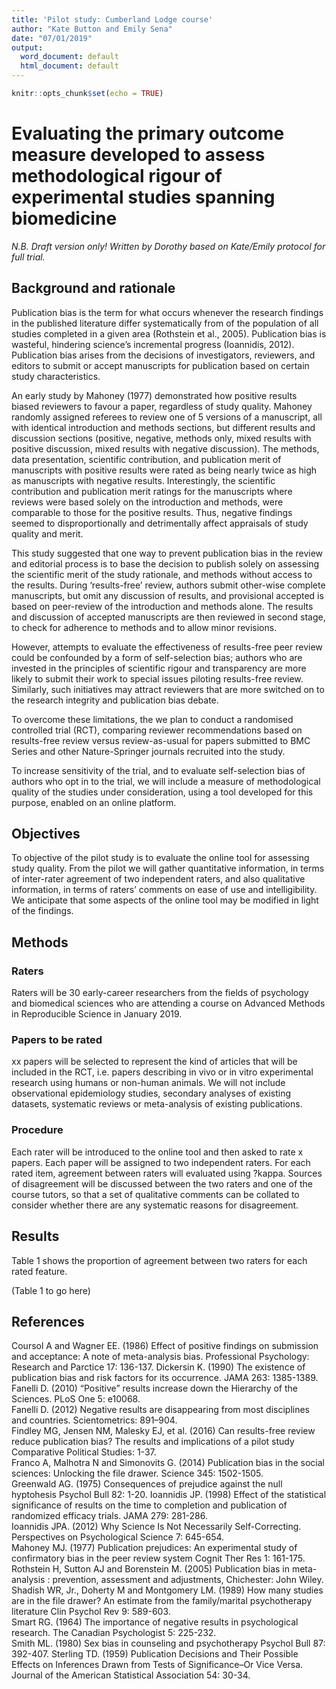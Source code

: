 ```yaml
---
title: 'Pilot study: Cumberland Lodge course'
author: "Kate Button and Emily Sena"
date: "07/01/2019"
output:
  word_document: default
  html_document: default
---
```


```r
knitr::opts_chunk$set(echo = TRUE)
```


# Evaluating the primary outcome measure developed to assess methodological rigour of experimental studies spanning biomedicine

*N.B. Draft version only! Written by Dorothy based on Kate/Emily protocol for full trial.*

## Background and rationale 
Publication bias is the term for what occurs whenever the research findings in the published literature differ systematically from of the population of all studies completed in a given area (Rothstein et al., 2005). Publication bias is wasteful, hindering science’s incremental progress (Ioannidis, 2012). Publication bias arises from the decisions of investigators, reviewers, and editors to submit or accept manuscripts for publication based on certain study characteristics. 

An early study by Mahoney (1977) demonstrated how positive results biased reviewers to favour a paper, regardless of study quality. Mahoney randomly assigned referees to review one of 5 versions of a manuscript, all with identical introduction and methods sections, but different results and discussion sections (positive, negative, methods only, mixed results with positive discussion, mixed results with negative discussion). The methods, data presentation, scientific contribution, and publication merit of manuscripts with positive results were rated as being nearly twice as high as manuscripts with negative results. Interestingly, the scientific contribution and publication merit ratings for the manuscripts where reviews were based solely on the introduction and methods, were comparable to those for the positive results. Thus, negative findings seemed to disproportionally and detrimentally affect appraisals of study quality and merit.  
  
This study suggested that one way to prevent publication bias in the review and editorial process is to base the decision to publish solely on assessing the scientific merit of the study rationale, and methods without access to the results. During ‘results-free’ review, authors submit other-wise complete manuscripts, but omit any discussion of results, and provisional accepted is based on peer-review of the introduction and methods alone. The results and discussion of accepted manuscripts are then reviewed in second stage, to check for adherence to methods and to allow minor revisions.  
  
However, attempts to evaluate the effectiveness of results-free peer review could be confounded by a form of self-selection bias; authors who are invested in the principles of scientific rigour and transparency are more likely to submit their work to special issues piloting results-free review. Similarly, such initiatives may attract reviewers that are more switched on to the research integrity and publication bias debate.  

To overcome these limitations, the we plan to conduct a randomised controlled trial (RCT), comparing reviewer recommendations based on results-free review versus review-as-usual for papers submitted to BMC Series and other Nature-Springer journals recruited into the study. 

To increase sensitivity of the trial, and to evaluate self-selection bias of authors who opt in to the trial, we will include a measure of methodological quality of the studies under consideration, using a tool developed for this purpose, enabled on an online platform. 
  
## Objectives  

To objective of the pilot study is to evaluate the online tool for assessing study quality. From the pilot we will gather quantitative information, in terms of inter-rater agreement of two independent raters, and also qualitative information, in terms of raters' comments on ease of use and intelligibility. We anticipate that some aspects of the online tool may be modified in light of the findings.  

## Methods

### Raters
Raters will be 30 early-career researchers from the fields of psychology and biomedical sciences who are attending a course on Advanced Methods in Reproducible Science in January 2019.

### Papers to be rated  

xx papers will be selected to represent the kind of articles that will be included in the RCT, i.e. papers describing in vivo or in vitro experimental research using humans or non-human animals. We will not include observational epidemiology studies, secondary analyses of existing datasets, systematic reviews or meta-analysis of existing publications.  
  
### Procedure 
 
Each rater will be introduced to the online tool and then asked to rate x papers. Each paper will be assigned to two independent raters. For each rated item, agreement between raters will evaluated using ?kappa. Sources of disagreement will be discussed between the two raters and one of the course tutors, so that a set of qualitative comments can be collated to consider whether there are any systematic reasons for disagreement. 

  
## Results  
Table 1 shows the proportion of agreement between two raters for each rated feature. 

(Table 1 to go here)

## References
Coursol A and Wagner EE. (1986) Effect of positive findings on submission and acceptance: A note of meta-analysis bias. Professional Psychology: Research and Parctice 17: 136-137. 
Dickersin K. (1990) The existence of publication bias and risk factors for its occurrence. JAMA 263: 1385-1389.  
Fanelli D. (2010) "Positive" results increase down the Hierarchy of the Sciences. PLoS One 5: e10068.  
Fanelli D. (2012) Negative results are disappearing from most disciplines and countries. Scientometrics: 891–904.  
Findley MG, Jensen NM, Malesky EJ, et al. (2016) Can results-free review reduce publication bias? The results and implications of a pilot study Comparative Political Studies: 1-37.  
Franco A, Malhotra N and Simonovits G. (2014) Publication bias in the social sciences: Unlocking the file drawer. Science 345: 1502-1505.  
Greenwald AG. (1975) Consequences of prejudice against the null hyptohesis Psychol Bull 82: 1-20. 
Ioannidis JP. (1998) Effect of the statistical significance of results on the time to completion and publication of randomized efficacy trials. JAMA 279: 281-286.  
Ioannidis JPA. (2012) Why Science Is Not Necessarily Self-Correcting. Perspectives on Psychological Science 7: 645-654.  
Mahoney MJ. (1977) Publication prejudices: An experimental study of confirmatory bias in the peer review system Cognit Ther Res 1: 161-175.  
Rothstein H, Sutton AJ and Borenstein M. (2005) Publication bias in meta-analysis : prevention, assessment and adjustments, Chichester: John Wiley.
Shadish WR, Jr., Doherty M and Montgomery LM. (1989) How many studies are in the file drawer? An estimate from the family/marital psychotherapy literature Clin Psychol Rev 9: 589-603.  
Smart RG. (1964) The importance of negative results in psychological research. The Canadian Psychologist 5: 225-232.  
Smith ML. (1980) Sex bias in counseling and psychotherapy Psychol Bull 87: 392-407. 
Sterling TD. (1959) Publication Decisions and Their Possible Effects on Inferences Drawn from Tests of Significance--Or Vice Versa. Journal of the American Statistical Association 54: 30-34.  

